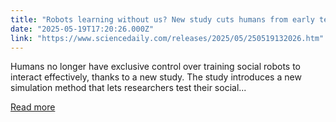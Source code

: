 ```yaml
---
title: "Robots learning without us? New study cuts humans from early testing"
date: "2025-05-19T17:20:26.000Z"
link: "https://www.sciencedaily.com/releases/2025/05/250519132026.htm"
---
```


Humans no longer have exclusive control over training social robots to interact effectively, thanks to a new study. The study introduces a new simulation method that lets researchers test their social...

[Read more](https://www.sciencedaily.com/releases/2025/05/250519132026.htm)
